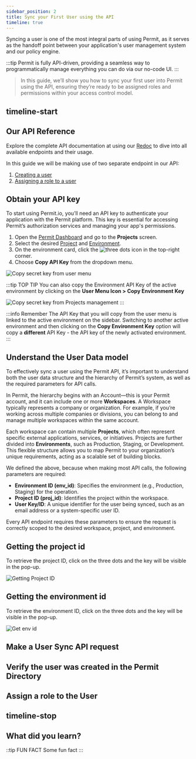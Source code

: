 ```yaml
---
sidebar_position: 2
title: Sync your First User using the API
timeline: true
---
```


Syncing a user is one of the most integral parts of using Permit, as it serves as the handoff point
between your application's user management system and our policy engine.

:::tip
Permit is fully API-driven, providing a seamless way to programmatically manage everything you can do via our
no-code UI.
:::

> In this guide, we’ll show you how to sync your first user into Permit using the API, ensuring they’re ready to be
> assigned roles and permissions within your access control model.

## timeline-start

## Our API Reference

Explore the complete API documentation at using our [Redoc](https://api.permit.io/v2/redoc) to dive into all available
endpoints and their usage.

In this guide we will be making use of two separate endpoint in our API:

1. [Creating a user](https://api.permit.io/v2/redoc#tag/Users/operation/create_user)
2. [Assigning a role to a user](https://api.permit.io/v2/redoc#tag/Users/operation/assign_role_to_user)

## Obtain your API key

To start using Permit.io, you’ll need an API key to authenticate your application with the Permit platform. This key is
essential for accessing Permit’s authorization services and managing your app's permissions.

1. Open the [Permit Dashboard](https://app.permit.io/) and go to the **Projects** screen.
2. Select the desired [Project](/overview/glossary#projects) and [Environment](/overview/glossary#environment).
3. On the environment card, click the ![three dots icon](/ui-videos/getting-started/connecting-your-app/dots.png) in the
   top-right corner.
4. Choose **Copy API Key** from the dropdown menu.

<img
  src="/img/updated/quickstart/sdk-key-1.png"
  alt="Copy secret key from user menu"
  data-zoomable
/>

:::tip TOP TIP
You can also copy the Environment API Key of the active environment by clicking on the **User Menu Icon > Copy Environment
Key**

<img
  src="/img/updated/quickstart/sdk-key-2.png"
  alt="Copy secret key from Projects management"
  data-zoomable
/>
:::

:::info Remember
The API Key that you will copy from the user menu is linked to the active environment on the sidebar.
Switching to another active environment and then clicking on the **Copy Environment Key** option will copy a **different**
API Key - the API key of the newly activated environment.
:::

## Understand the User Data model

To effectively sync a user using the Permit API, it’s important to understand both the user data structure and the hierarchy
of Permit’s system, as well as the required parameters for API calls.

In Permit, the hierarchy begins with an Account—this is your Permit account, and it can include one or more **Workspaces**.
A Workspace typically represents a company or organization. For example, if you’re working across multiple companies or
divisions, you can belong to and manage multiple workspaces within the same account.

Each workspace can contain multiple **Projects**, which often represent specific external applications, services, or
initiatives. Projects are further divided into **Environments**, such as Production, Staging, or Development. This
flexible structure allows you to map Permit to your organization’s unique requirements, acting as a scalable set of
building blocks.

We defined the above, because when making most API calls, the following parameters are required:

- **Environment ID (env_id)**: Specifies the environment (e.g., Production, Staging) for the operation.
- **Project ID (proj_id)**: Identifies the project within the workspace.
- **User Key/ID**: A unique identifier for the user being synced, such as an email address or a system-specific user ID.

Every API endpoint requires these parameters to ensure the request is correctly scoped to the desired workspace, project,
and environment.

## Getting the project id

To retrieve the project ID, click on the three dots and the key will be visible in the pop-up.

![Getting Project ID](/ui-videos/project-and-env/project-id.png)

## Getting the environment id

To retrieve the environment ID, click on the three dots and the key will be visible in the pop-up.

![Get env id](/ui-videos/workspace-settings/getting-env-id.png)

## Make a User Sync API request

## Verify the user was created in the Permit Directory

## Assign a role to the User

## timeline-stop

## What did you learn?

::tip FUN FACT
Some fun fact
:::
